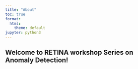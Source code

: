 ---
title: "About"
toc: true
format:
  html:
    theme: default
jupyter: python3
---

<!-- Google tag (gtag.js) -->
<script async src="https://www.googletagmanager.com/gtag/js?id=G-9SFS55WFGX"></script>
<script>
  window.dataLayer = window.dataLayer || [];
  function gtag(){dataLayer.push(arguments);}
  gtag('js', new Date());

  gtag('config', 'G-9SFS55WFGX');
</script>

## Welcome to RETINA workshop Series on Anomaly Detection!


